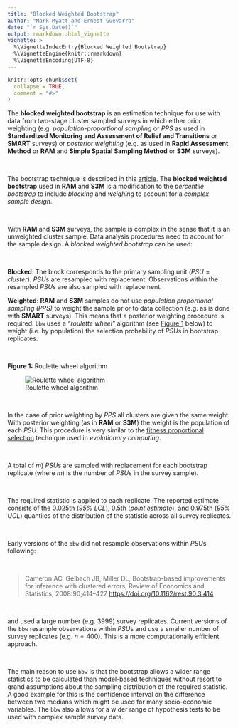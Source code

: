 ```yaml
---
title: "Blocked Weighted Bootstrap"
author: "Mark Myatt and Ernest Guevarra"
date: "`r Sys.Date()`"
output: rmarkdown::html_vignette
vignette: >
  %\VignetteIndexEntry{Blocked Weighted Bootstrap}
  %\VignetteEngine{knitr::rmarkdown}
  %\VignetteEncoding{UTF-8}
---
```


```r
knitr::opts_chunk$set(
  collapse = TRUE,
  comment = "#>"
)
```

The **blocked weighted bootstrap** is an estimation technique for use with data from two-stage cluster sampled surveys in which either prior weighting (e.g. *population-proportional sampling* or *PPS* as used in **Standardized Monitoring and Assessment of Relief and Transitions** or **SMART** surveys) or *posterior weighting* (e.g. as used in **Rapid Assessment Method** or **RAM** and **Simple Spatial Sampling Method** or **S3M** surveys).

<br/>

The bootstrap technique is described in this [article](https://en.wikipedia.org/wiki/Bootstrapping_(statistics)). The **blocked weighted bootstrap** used in **RAM** and **S3M** is a modification to the *percentile bootstrap* to include *blocking* and *weighing* to account for a *complex sample design*.

<br/>

With **RAM** and **S3M** surveys, the sample is complex in the sense that it is an unweighted cluster sample. Data analysis procedures need to account for the sample design. A *blocked weighted bootstrap* can be used:

<br/>

**Blocked**: The block corresponds to the primary sampling unit ($PSU = cluster$). *PSU*s are resampled with replacement. Observations within the resampled *PSU*s are also sampled with replacement.

**Weighted**: **RAM** and **S3M** samples do not use *population proportional sampling (PPS)* to weight the sample prior to data collection (e.g. as is done with **SMART** surveys). This means that a posterior weighting procedure is required. `bbw` uses a *"roulette wheel"* algorithm (see [Figure 1](#FIG1) below) to weight (i.e. by population) the selection probability of *PSU*s in bootstrap replicates.

<br/>

<a name="FIG1"></a>
**Figure 1:** Roulette wheel algorithm
<p align="center">
![Roulette wheel algorithm](../man/figures/rouletteWheel.png)
</p>

<br/>

In the case of prior weighting by *PPS* all clusters are given the same weight. With posterior weighting (as in **RAM** or **S3M**) the weight is the population of each *PSU*. This procedure is very similar to the [fitness proportional selection](https://en.wikipedia.org/wiki/Fitness_proportionate_selection) technique used in *evolutionary computing*.

<br/>

A total of $m$) *PSU*s are sampled with replacement for each bootstrap replicate (where $m$) is the number of *PSU*s in the survey sample).

<br/>

The required statistic is applied to each replicate. The reported estimate consists of the 0.025th (*95\% LCL*), 0.5th (*point estimate*), and 0.975th (*95\% UCL*) quantiles of the distribution of the statistic across all survey replicates.

<br/>

Early versions of the `bbw` did not resample observations within *PSU*s following:

<br/>

> Cameron AC, Gelbach JB, Miller DL, Bootstrap-based improvements for inference with clustered errors, Review of Economics and Statistics, 2008:90;414–427 <https://doi.org/10.1162/rest.90.3.414>

<br/>

and used a large number (e.g. $3999$) survey replicates. Current versions of the `bbw` resample observations within *PSU*s and use a smaller number of survey replicates (e.g. $n = 400$). This is a more computationally efficient approach.

<br/>

The main reason to use `bbw` is that the bootstrap allows a wider range statistics to be calculated than model-based techniques without resort to grand assumptions about the sampling distribution of the required statistic. A good example for this is the confidence interval on the difference between two medians which might be used for many socio-economic variables. The `bbw` also allows for a wider range of hypothesis tests to be used with complex sample survey data.
